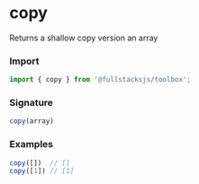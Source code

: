 # copy

Returns a shallow copy version an array

### Import

```typescript copy
import { copy } from '@fullstacksjs/toolbox';
```

### Signature

```typescript copy
copy(array)
```

### Examples

```typescript copy
copy([])  // []
copy([1]) // [1]
```
